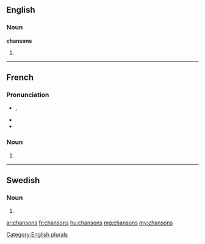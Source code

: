 ==English==

===Noun===
'''chansons'''

# {{plural of|[[chanson]]}}

[[Category:English plurals]]

----

==French==

===Pronunciation===
* {{IPA|/ʃɑ̃.sɔ̃/|lang=fr}}, {{X-SAMPA|/SA~.sO~/|lang=fr}}
* {{homophones|chanson|lang=fr}}
* {{hyphenation|chan|sons|lang=fr}}

===Noun===
{{infl|fr|plural}} {{f|p}}

# {{plural of|[[chanson]]|lang=fr}}

----

==Swedish==

===Noun===
{{infl|sv|noun form}}

# {{sv-noun-form-indef-gen|chanson}}

[[ar:chansons]]
[[fr:chansons]]
[[hu:chansons]]
[[mg:chansons]]
[[my:chansons]]
